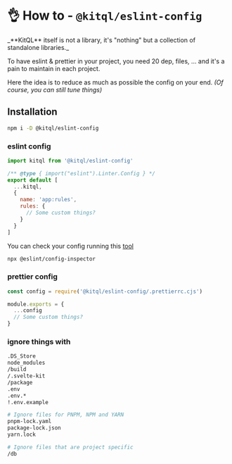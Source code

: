
# 👌 How to - `@kitql/eslint-config`

<Callout type="info" emoji="💡">
  _**KitQL** itself is not a library, it's "nothing" but a collection of standalone libraries._
</Callout>

To have eslint & prettier in your project, you need 20 dep, files, ... and it's a pain to maintain
in each project.

Here the idea is to reduce as much as possible the config on your end. _(Of course, you can still
tune things)_

## Installation

```sh npm2yarn
npm i -D @kitql/eslint-config
```

### eslint config

```js filename="eslint.config.js"
import kitql from '@kitql/eslint-config'

/** @type { import("eslint").Linter.Config } */
export default [
  ...kitql,
  {
    name: 'app:rules',
    rules: {
      // Some custom things?
    }
  }
]
```

You can check your config running this [tool](https://github.com/eslint/config-inspector)

```bash
npx @eslint/config-inspector
```

### prettier config

```js filename=".prettierrc.cjs"
const config = require('@kitql/eslint-config/.prettierrc.cjs')

module.exports = {
  ...config
  // Some custom things?
}
```

### ignore things with

```bash filename=".prettierignore"
.DS_Store
node_modules
/build
/.svelte-kit
/package
.env
.env.*
!.env.example

# Ignore files for PNPM, NPM and YARN
pnpm-lock.yaml
package-lock.json
yarn.lock

# Ignore files that are project specific
/db
```
